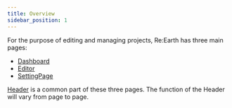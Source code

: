 ```yaml
---
title: Overview
sidebar_position: 1
---
```


For the purpose of editing and managing projects, Re:Earth has three main pages:
- [Dashboard](/user-manual/getting-started/understanding-reearth-ui/Dashboard)
- [Editor](/user-manual/getting-started/understanding-reearth-ui/editor)
- [SettingPage](/user-manual/getting-started/understanding-reearth-ui/setting-page)

[Header](/user-manual/getting-started/understanding-reearth-ui/header) is a common part of these three pages. The function of the Header will vary from page to page.
